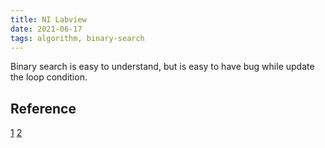 ```yaml
---
title: NI Labview
date: 2021-06-17
tags: algorithm, binary-search
---
```


Binary search is easy to understand, but is easy to have bug while update the loop condition.

## Reference

[1](https://www.cs.cornell.edu/courses/JavaAndDS/files/searchBinary.pdf)
[2](https://www.thealgorists.com/Algo/BinarySearch/AdvancedBinarySearch) 
